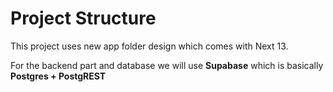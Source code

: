# Project Structure

This project uses new app folder design which comes with Next 13.

For the backend part and database we will use **Supabase** which is basically **Postgres + PostgREST**